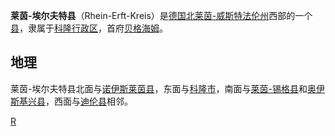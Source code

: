 {{noteTA|G1=德国地名|G2=Landkreis|G3=单位}}
{{德国县级行政单位
| 县徽图 = Image:DEU Rhein-Erft-Kreis COA.svg
| 在德国内的位置图 = Image:Lage des Rhein-Erft-Kreises in Deutschland.png
| 所属联邦州 = 北莱茵-威斯特法伦州
| 所属行政区 = 科隆行政区
| 首府 = 贝格海姆
| 面积 = 704.7
| 人口 = 463,147
| 统计时间 = 2006年12月31日
| 人口密度 = 657
| 汽车牌号 = BM
| 下辖市镇 = 10个
| 政府地址 = Willy-Brandt-Platz 1<br />50126 Bergheim
| 政府网站 = www.rhein-erft-kreis.de
| 在州内的位置图 = Image:North rhine w bm.png
|}}

'''莱茵-埃尔夫特县'''（Rhein-Erft-Kreis）是[[德国|德国]][[北莱茵-威斯特法伦州|北莱茵-威斯特法伦州]]西部的一个[[县_(德国)|县]]，隶属于[[科隆行政区|科隆行政区]]，首府[[贝格海姆_(北莱茵-威斯特法伦州)|贝格海姆]]。

== 地理 ==
莱茵-埃尔夫特县北面与[[诺伊斯莱茵县|诺伊斯莱茵县]]，东面与[[科隆|科隆市]]，南面与[[莱茵-锡格县|莱茵-锡格县]]和[[奥伊斯基兴县|奥伊斯基兴县]]，西面与[[迪伦县|迪伦县]]相邻。

{{北莱茵-威斯特法伦州行政区划}}
{{Authority control}}

[[Category:北莱茵-威斯特法伦州|R]]
